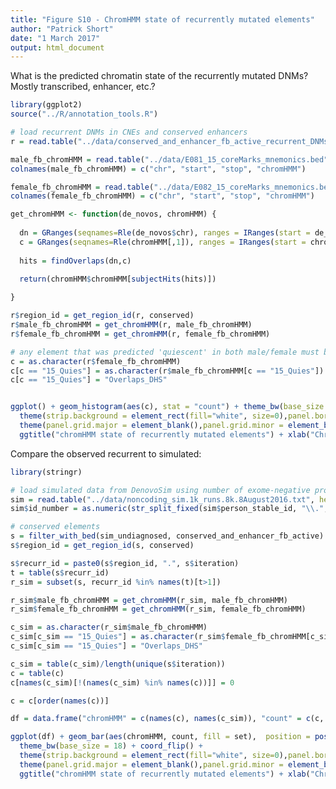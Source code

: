 ```yaml
---
title: "Figure S10 - ChromHMM state of recurrently mutated elements"
author: "Patrick Short"
date: "1 March 2017"
output: html_document
---
```



What is the predicted chromatin state of the recurrently mutated DNMs? Mostly transcribed, enhancer, etc.?


```r
library(ggplot2)
source("../R/annotation_tools.R")

# load recurrent DNMs in CNEs and conserved enhancers
r = read.table("../data/conserved_and_enhancer_fb_active_recurrent_DNMs.txt", header = TRUE, sep = "\t")

male_fb_chromHMM = read.table("../data/E081_15_coreMarks_mnemonics.bed", header = FALSE, sep = "\t")
colnames(male_fb_chromHMM) = c("chr", "start", "stop", "chromHMM")

female_fb_chromHMM = read.table("../data/E082_15_coreMarks_mnemonics.bed", header = FALSE, sep = "\t")
colnames(female_fb_chromHMM) = c("chr", "start", "stop", "chromHMM")

get_chromHMM <- function(de_novos, chromHMM) {
  
  dn = GRanges(seqnames=Rle(de_novos$chr), ranges = IRanges(start = de_novos$pos, end = de_novos$pos))
  c = GRanges(seqnames=Rle(chromHMM[,1]), ranges = IRanges(start = chromHMM[,2], end = chromHMM[,3]-1))
  
  hits = findOverlaps(dn,c)
  
  return(chromHMM$chromHMM[subjectHits(hits)])

}

r$region_id = get_region_id(r, conserved)
r$male_fb_chromHMM = get_chromHMM(r, male_fb_chromHMM)
r$female_fb_chromHMM = get_chromHMM(r, female_fb_chromHMM)

# any element that was predicted 'quiescent' in both male/female must be overlapping DHS to be included in fetal brain active set
c = as.character(r$female_fb_chromHMM)
c[c == "15_Quies"] = as.character(r$male_fb_chromHMM[c == "15_Quies"])
c[c == "15_Quies"] = "Overlaps_DHS"


ggplot() + geom_histogram(aes(c), stat = "count") + theme_bw(base_size = 18) + coord_flip() +
  theme(strip.background = element_rect(fill="white", size=0),panel.border = element_blank()) + 
  theme(panel.grid.major = element_blank(),panel.grid.minor = element_blank()) +
  ggtitle("chromHMM state of recurrently mutated elements") + xlab("Chromatin State") + ylab("Count (DNMs)")


```

Compare the observed recurrent to simulated:

```r
library(stringr)

# load simulated data from DenovoSim using number of exome-negative probands
sim = read.table("../data/noncoding_sim.1k_runs.8k.8August2016.txt", header = TRUE, sep = "\t")
sim$id_number = as.numeric(str_split_fixed(sim$person_stable_id, "\\.", 4)[,2])

# conserved elements
s = filter_with_bed(sim_undiagnosed, conserved_and_enhancer_fb_active)
s$region_id = get_region_id(s, conserved)

s$recurr_id = paste0(s$region_id, ".", s$iteration)
t = table(s$recurr_id)
r_sim = subset(s, recurr_id %in% names(t)[t>1])

r_sim$male_fb_chromHMM = get_chromHMM(r_sim, male_fb_chromHMM)
r_sim$female_fb_chromHMM = get_chromHMM(r_sim, female_fb_chromHMM)

c_sim = as.character(r_sim$male_fb_chromHMM)
c_sim[c_sim == "15_Quies"] = as.character(r_sim$female_fb_chromHMM[c_sim == "15_Quies"])
c_sim[c_sim == "15_Quies"] = "Overlaps_DHS"

c_sim = table(c_sim)/length(unique(s$iteration))
c = table(c)
c[names(c_sim)[!(names(c_sim) %in% names(c))]] = 0

c = c[order(names(c))]

df = data.frame("chromHMM" = c(names(c), names(c_sim)), "count" = c(c, c_sim), set = c(rep("observed", length(c)), rep("simulated", length(c_sim))))

ggplot(df) + geom_bar(aes(chromHMM, count, fill = set),  position = position_dodge(), stat = "identity") + 
  theme_bw(base_size = 18) + coord_flip() +
  theme(strip.background = element_rect(fill="white", size=0),panel.border = element_blank()) + 
  theme(panel.grid.major = element_blank(),panel.grid.minor = element_blank(), legend.title = element_blank()) +
  ggtitle("chromHMM state of recurrently mutated elements") + xlab("Chromatin State") + ylab("Count (DNMs)")

```
